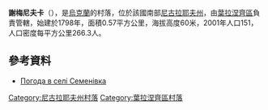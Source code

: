 {{coord|47|37|18|N|32|6|9|E|scale:100000|display=title}}

'''謝梅尼夫卡'''（{{lang-uk|Семенівка}}），是[[烏克蘭|烏克蘭]]的村落，位於該國南部[[尼古拉耶夫州|尼古拉耶夫州]]，由[[葉拉涅齊區|葉拉涅齊區]]負責管轄，始建於1798年，面積0.57平方公里，海拔高度60米，2001年人口151，人口密度每平方公里266.3人。

==參考資料==
* [http://weather.in.ua/ua/nikolaevskaja/23569 Погода в селі Семенівка]{{Wayback|url=http://weather.in.ua/ua/nikolaevskaja/23569 |date=20160606211803 }}

[[Category:尼古拉耶夫州村落|Category:尼古拉耶夫州村落]]
[[Category:葉拉涅齊區村落|Category:葉拉涅齊區村落]]


{{Mykolaiv-geo-stub}}